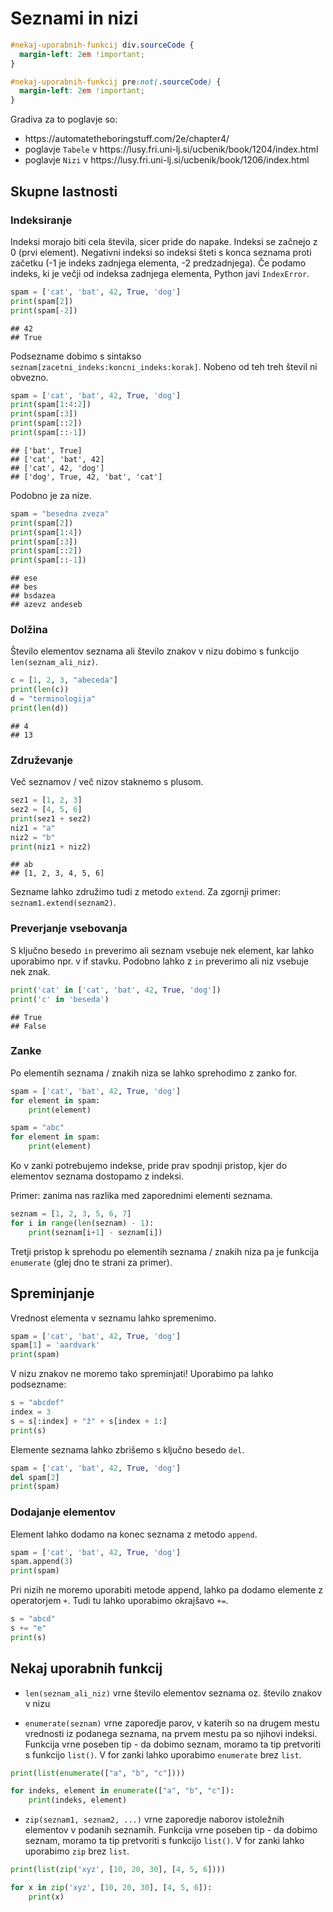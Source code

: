 # Seznami in nizi

```css
#nekaj-uporabnih-funkcij div.sourceCode {
  margin-left: 2em !important;
}

#nekaj-uporabnih-funkcij pre:not(.sourceCode) {
  margin-left: 2em !important;
}
```

Gradiva za to poglavje so: 

- https://automatetheboringstuff.com/2e/chapter4/ 
- poglavje `Tabele` v https://lusy.fri.uni-lj.si/ucbenik/book/1204/index.html 
- poglavje `Nizi` v https://lusy.fri.uni-lj.si/ucbenik/book/1206/index.html

## Skupne lastnosti

### Indeksiranje

Indeksi morajo biti cela števila, sicer pride do napake. Indeksi se začnejo z 0 (prvi element). Negativni indeksi so 
indeksi šteti s konca seznama proti začetku (-1 je indeks zadnjega elementa, -2 predzadnjega). Če podamo indeks, ki je večji od indeksa zadnjega elementa, Python javi `IndexError`.

```python
spam = ['cat', 'bat', 42, True, 'dog']
print(spam[2])
print(spam[-2])
```

```
## 42
## True
```

Podsezname dobimo s sintakso `seznam[zacetni_indeks:koncni_indeks:korak]`. Nobeno
od teh treh števil ni obvezno.

```python
spam = ['cat', 'bat', 42, True, 'dog']
print(spam[1:4:2])
print(spam[:3])
print(spam[::2])
print(spam[::-1])
```

```
## ['bat', True]
## ['cat', 'bat', 42]
## ['cat', 42, 'dog']
## ['dog', True, 42, 'bat', 'cat']
```

Podobno je za nize.

```python
spam = "besedna zveza"
print(spam[2])
print(spam[1:4])
print(spam[:3])
print(spam[::2])
print(spam[::-1])
```

```
## ese
## bes
## bsdazea
## azevz andeseb
```

### Dolžina

Število elementov seznama ali število znakov v nizu dobimo s funkcijo `len(seznam_ali_niz)`.

```python
c = [1, 2, 3, "abeceda"]
print(len(c))
d = "terminologija"
print(len(d))
```

```
## 4
## 13
```

### Združevanje

Več seznamov / več nizov staknemo s plusom.

```python
sez1 = [1, 2, 3]
sez2 = [4, 5, 6]
print(sez1 + sez2)
niz1 = "a"
niz2 = "b"
print(niz1 + niz2)
```

```
## ab
## [1, 2, 3, 4, 5, 6]
```

Sezname lahko združimo tudi z metodo `extend`. Za zgornji primer: `seznam1.extend(seznam2)`.

### Preverjanje vsebovanja

S ključno besedo `in` preverimo ali seznam vsebuje nek element, kar lahko uporabimo npr. v if stavku. Podobno lahko z `in` preverimo ali niz vsebuje nek znak.

```python
print('cat' in ['cat', 'bat', 42, True, 'dog'])
print('c' in 'beseda')
```

```
## True
## False
```

### Zanke

Po elementih seznama / znakih niza se lahko sprehodimo z zanko for.

```python
spam = ['cat', 'bat', 42, True, 'dog']
for element in spam:
    print(element)
```

```python
spam = "abc"
for element in spam:
    print(element)
```

Ko v zanki potrebujemo indekse, pride prav spodnji pristop, kjer do elementov seznama dostopamo z indeksi. 

Primer: zanima nas razlika med zaporednimi elementi seznama.

```python
seznam = [1, 2, 3, 5, 6, 7]
for i in range(len(seznam) - 1):
    print(seznam[i+1] - seznam[i])
```

Tretji pristop k sprehodu po elementih seznama / znakih niza pa je funkcija `enumerate` (glej dno te strani za primer).

## Spreminjanje

Vrednost elementa v seznamu lahko spremenimo.

```python
spam = ['cat', 'bat', 42, True, 'dog']
spam[1] = 'aardvark'
print(spam)
```

V nizu znakov ne moremo tako spreminjati! Uporabimo pa lahko podsezname:

```python
s = "abcdef"
index = 3
s = s[:index] + "ž" + s[index + 1:]
print(s)
```

Elemente seznama lahko zbrišemo s ključno besedo `del`.

```python
spam = ['cat', 'bat', 42, True, 'dog']
del spam[2]
print(spam)
```

### Dodajanje elementov

Element lahko dodamo na konec seznama z metodo `append`.

```python
spam = ['cat', 'bat', 42, True, 'dog']
spam.append(3)
print(spam)
```

Pri nizih ne moremo uporabiti metode append, lahko pa dodamo elemente z operatorjem `+`. Tudi tu lahko uporabimo okrajšavo `+=`.

```python
s = "abcd"
s += "e"
print(s)
```

## Nekaj uporabnih funkcij

- `len(seznam_ali_niz)` vrne število elementov seznama oz. število znakov v nizu

- `enumerate(seznam)` vrne zaporedje parov, v katerih so na drugem mestu vrednosti iz podanega seznama, na prvem mestu pa so njihovi indeksi.
Funkcija vrne poseben tip - da dobimo seznam, moramo ta tip 
pretvoriti s funkcijo `list()`. V for zanki lahko uporabimo `enumerate` brez `list`.

```python
print(list(enumerate(["a", "b", "c"])))
```

```python
for indeks, element in enumerate(["a", "b", "c"]):
    print(indeks, element)
```

- `zip(seznam1, seznam2, ...)` vrne zaporedje naborov istoležnih elementov v podanih seznamih. Funkcija 
vrne poseben tip - da dobimo seznam, moramo ta tip pretvoriti s funkcijo `list()`.
V for zanki lahko uporabimo `zip` brez `list`.

```python
print(list(zip('xyz', [10, 20, 30], [4, 5, 6])))
```

```python
for x in zip('xyz', [10, 20, 30], [4, 5, 6]):
    print(x)
```